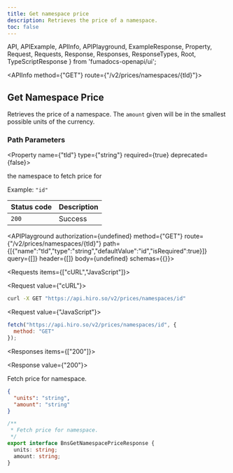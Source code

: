 ```yaml
---
title: Get namespace price
description: Retrieves the price of a namespace.
toc: false
---
```


  API,
  APIExample,
  APIInfo,
  APIPlayground,
  ExampleResponse,
  Property,
  Request,
  Requests,
  Response,
  Responses,
  ResponseTypes,
  Root,
  TypeScriptResponse
} from 'fumadocs-openapi/ui';

<Root>

<API>

<APIInfo method={"GET"} route={"/v2/prices/namespaces/{tld}"}>

## Get Namespace Price

Retrieves the price of a namespace. The `amount` given will be in the smallest possible units of the currency.
### Path Parameters

<Property name={"tld"} type={"string"} required={true} deprecated={false}>

the namespace to fetch price for

<span>Example: `"id"`</span>

</Property>

| Status code | Description |
| :------ | :------ |
| `200` | Success |

<APIPlayground authorization={undefined} method={"GET"} route={"/v2/prices/namespaces/{tld}"} path={[{"name":"tld","type":"string","defaultValue":"id","isRequired":true}]} query={[]} header={[]} body={undefined} schemas={{}}>

</APIPlayground>

</APIInfo>

<APIExample>

<Requests items={["cURL","JavaScript"]}>

<Request value={"cURL"}>

```bash
curl -X GET "https://api.hiro.so/v2/prices/namespaces/id"
```

</Request>

<Request value={"JavaScript"}>

```js
fetch("https://api.hiro.so/v2/prices/namespaces/id", {
  method: "GET"
});
```

</Request>

</Requests>

<Responses items={["200"]}>

<Response value={"200"}>

Fetch price for namespace.

<ResponseTypes>

<ExampleResponse>

```json
{
  "units": "string",
  "amount": "string"
}
```

</ExampleResponse>

<TypeScriptResponse>

```ts
/**
 * Fetch price for namespace.
 */
export interface BnsGetNamespacePriceResponse {
  units: string;
  amount: string;
}
```

</TypeScriptResponse>

</ResponseTypes>

</Response>

</Responses>

</APIExample>

</API>

</Root>
